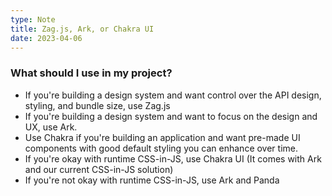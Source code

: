 ```yaml
---
type: Note
title: Zag.js, Ark, or Chakra UI
date: 2023-04-06
---
```


### What should I use in my project?

- If you're building a design system and want control over the API design, styling, and bundle size, use Zag.js
- If you're building a design system and want to focus on the design and UX, use Ark.
- Use Chakra if you're building an application and want pre-made UI components with good default styling you can enhance over time.
- If you're okay with runtime CSS-in-JS, use Chakra UI (It comes with Ark and our current CSS-in-JS solution)
- If you're not okay with runtime CSS-in-JS, use Ark and Panda
